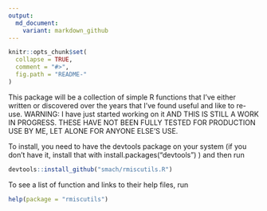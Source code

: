 ```yaml
---
output:
  md_document:
    variant: markdown_github
---
```


<!-- README.md is generated from README.Rmd. Please edit that file -->

```r
knitr::opts_chunk$set(
  collapse = TRUE,
  comment = "#>",
  fig.path = "README-"
)
```

This package will be a collection of simple R functions that I've either written or discovered over the years that I've found useful and like to re-use. WARNING: I have just started working on it AND THIS IS STILL A WORK IN PROGRESS. THESE HAVE NOT BEEN FULLY TESTED FOR PRODUCTION USE BY ME, LET ALONE FOR ANYONE ELSE'S USE.

To install, you need to have the devtools package on your system (if you don't have it, install that with install.packages("devtools") ) and then run

```r
devtools::install_github("smach/rmiscutils.R")
```

To see a list of function and links to their help files, run

```r
help(package = "rmiscutils")
```
